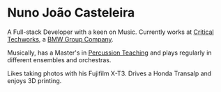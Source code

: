 # Nuno João Casteleira

A Full-stack Developer with a keen on Music.
Currently works at [Critical Techworks](https://www.criticaltechworks.com), a
[BMW Group Company](https://www.bmwgroup.com/en/company.html).

Musically, has a Master's in [Percussion Teaching](https://hdl.handle.net/10400.11/6631)
and plays regularly in different ensembles and orchestras.

Likes taking photos with his Fujifilm X-T3.
Drives a Honda Transalp and enjoys 3D printing.